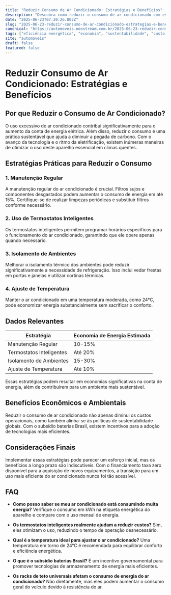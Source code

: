 ```yaml
---
title: "Reduzir Consumo de Ar Condicionado: Estratégias e Benefícios"
description: "Descubra como reduzir o consumo de ar condicionado com estratégias eficientes. Explore dicas práticas e dados relevantes para economizar energia e custos."
date: "2025-06-23T07:30:26.802Z"
slug: "2025-06-23-reduzir-consumo-de-ar-condicionado-estrategias-e-beneficios"
canonical: "https://automoveis.neostream.com.br/2025-06-23-reduzir-consumo-de-ar-condicionado-estrategias-e-beneficios"
tags: ["eficiência energética", "economia", "sustentabilidade", "custo-benefício", "tecnologia"]
site: "automoveis"
draft: false
featured: false
---
```


# Reduzir Consumo de Ar Condicionado: Estratégias e Benefícios

## Por que Reduzir o Consumo de Ar Condicionado?

O uso excessivo de ar condicionado contribui significativamente para o aumento da conta de energia elétrica. Além disso, reduzir o consumo é uma prática sustentável que ajuda a diminuir a pegada de carbono. Com o avanço da tecnologia e o ritmo da eletrificação, existem inúmeras maneiras de otimizar o uso deste aparelho essencial em climas quentes.

## Estratégias Práticas para Reduzir o Consumo

### 1. Manutenção Regular

A manutenção regular do ar condicionado é crucial. Filtros sujos e componentes desgastados podem aumentar o consumo de energia em até 15%. Certifique-se de realizar limpezas periódicas e substituir filtros conforme necessário.

### 2. Uso de Termostatos Inteligentes

Os termostatos inteligentes permitem programar horários específicos para o funcionamento do ar condicionado, garantindo que ele opere apenas quando necessário.

### 3. Isolamento de Ambientes

Melhorar o isolamento térmico dos ambientes pode reduzir significativamente a necessidade de refrigeração. Isso inclui vedar frestas em portas e janelas e utilizar cortinas térmicas.

### 4. Ajuste de Temperatura

Manter o ar condicionado em uma temperatura moderada, como 24°C, pode economizar energia substancialmente sem sacrificar o conforto.

## Dados Relevantes

| Estratégia                 | Economia de Energia Estimada |
|----------------------------|------------------------------|
| Manutenção Regular         | 10-15%                        |
| Termostatos Inteligentes   | Até 20%                       |
| Isolamento de Ambientes    | 15-30%                        |
| Ajuste de Temperatura      | Até 10%                       |

Essas estratégias podem resultar em economias significativas na conta de energia, além de contribuírem para um ambiente mais sustentável.

## Benefícios Econômicos e Ambientais

Reduzir o consumo de ar condicionado não apenas diminui os custos operacionais, como também alinha-se às políticas de sustentabilidade globais. Com o subsídio baterias Brasil, existem incentivos para a adoção de tecnologias mais eficientes.

## Considerações Finais

Implementar essas estratégias pode parecer um esforço inicial, mas os benefícios a longo prazo são indiscutíveis. Com o financiamento taxa zero disponível para a aquisição de novos equipamentos, a transição para um uso mais eficiente do ar condicionado nunca foi tão acessível.

## FAQ

- **Como posso saber se meu ar condicionado está consumindo muita energia?**
  Verifique o consumo em kWh na etiqueta energética do aparelho e compare com o uso mensal de energia.

- **Os termostatos inteligentes realmente ajudam a reduzir custos?**
  Sim, eles otimizam o uso, reduzindo o tempo de operação desnecessário.

- **Qual é a temperatura ideal para ajustar o ar condicionado?**
  Uma temperatura em torno de 24°C é recomendada para equilibrar conforto e eficiência energética.

- **O que é o subsídio baterias Brasil?**
  É um incentivo governamental para promover tecnologias de armazenamento de energia mais eficientes.

- **Os racks de teto universais afetam o consumo de energia do ar condicionado?**
  Não diretamente, mas eles podem aumentar o consumo geral do veículo devido à resistência do ar.